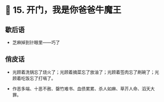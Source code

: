 # 🐒 15. 开门，我是你爸爸牛魔王

## 歇后语

- 芝麻掉到针眼里——巧了

## 俏皮话

- 光顾着洗锅忘了烧火了；光顾着摘菜忘了放油了；光顾着签肉忘了刷碗了；光顾着吃饭忘了打嗝了。

- 作恶多端、十恶不赦、罄竹难书、血债累累、杀人如麻、草芥人命、滔天大罪。
